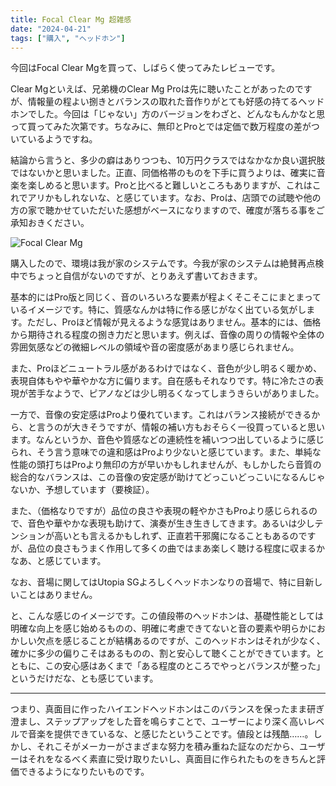 ```yaml
---
title: Focal Clear Mg 超雑感
date: "2024-04-21"
tags: ["購入", "ヘッドホン"]
---
```


今回はFocal Clear Mgを買って、しばらく使ってみたレビューです。

Clear Mgといえば、兄弟機のClear Mg Proは先に聴いたことがあったのですが、情報量の程よい捌きとバランスの取れた音作りがとても好感の持てるヘッドホンでした。今回は「じゃない」方のバージョンをわざと、どんなもんかなと思って買ってみた次第です。ちなみに、無印とProとでは定価で数万程度の差がついているようですね。

結論から言うと、多少の癖はありつつも、10万円クラスではなかなか良い選択肢ではないかと思いました。正直、同価格帯のものを下手に買うよりは、確実に音楽を楽しめると思います。Proと比べると難しいところもありますが、これはこれでアリかもしれないな、と感じています。なお、Proは、店頭での試聴や他の方の家で聴かせていただいた感想がベースになりますので、確度が落ちる事をご承知おきください。

![Focal Clear Mg](/images/posts/20240421_focal_clear_mg.webp)

購入したので、環境は我が家のシステムです。今我が家のシステムは絶賛再点検中でちょっと自信がないのですが、とりあえず書いておきます。

基本的にはPro版と同じく、音のいろいろな要素が程よくそこそこにまとまっているイメージです。特に、質感なんかは特に作る感じがなく出ている気がします。ただし、Proほど情報が見えるような感覚はありません。基本的には、価格から期待される程度の捌き力だと思います。例えば、音像の周りの情報や全体の雰囲気感などの微細レベルの領域や音の密度感があまり感じられません。

また、Proほどニュートラル感があるわけではなく、音色が少し明るく暖かめ、表現自体もやや華やかな方に偏ります。自在感もそれなりです。特に冷たさの表現が苦手なようで、ピアノなどは少し明るくなってしまうきらいがありました。

一方で、音像の安定感はProより優れています。これはバランス接続ができるから、と言うのが大きそうですが、情報の補い方もおそらく一役買っていると思います。なんというか、音色や質感などの連続性を補いつつ出しているように感じられ、そう言う意味での違和感はProより少ないと感じています。また、単純な性能の頭打ちはProより無印の方が早いかもしれませんが、もしかしたら音質の総合的なバランスは、この音像の安定感が助けてどっこいどっこいになるんじゃないか、予想しています（要検証）。

また、（価格なりですが）品位の良さや表現の軽やかさもProより感じられるので、音色や華やかな表現も助けて、演奏が生き生きしてきます。あるいは少しテンションが高いとも言えるかもしれず、正直若干邪魔になることもあるのですが、品位の良さもうまく作用して多くの曲ではまあ楽しく聴ける程度に収まるかなあ、と感じています。

なお、音場に関してはUtopia SGよろしくヘッドホンなりの音場で、特に目新しいことはありません。

と、こんな感じのイメージです。この値段帯のヘッドホンは、基礎性能としては明確な向上を感じ始めるものの、明確に考慮できてないと音の要素や明らかにおかしい欠点を感じることが結構あるのですが、このヘッドホンはそれが少なく、確かに多少の偏りこそはあるものの、割と安心して聴くことができています。とともに、この安心感はあくまで「ある程度のところでやっとバランスが整った」というだけだな、とも感じています。

---

つまり、真面目に作ったハイエンドヘッドホンはこのバランスを保ったまま研ぎ澄まし、ステップアップをした音を鳴らすことで、ユーザーにより深く高いレベルで音楽を提供できているな、と感じたということです。値段とは残酷……。しかし、それこそがメーカーがさまざまな努力を積み重ねた証なのだから、ユーザーはそれをなるべく素直に受け取りたいし、真面目に作られたものをきちんと評価できるようになりたいものです。
